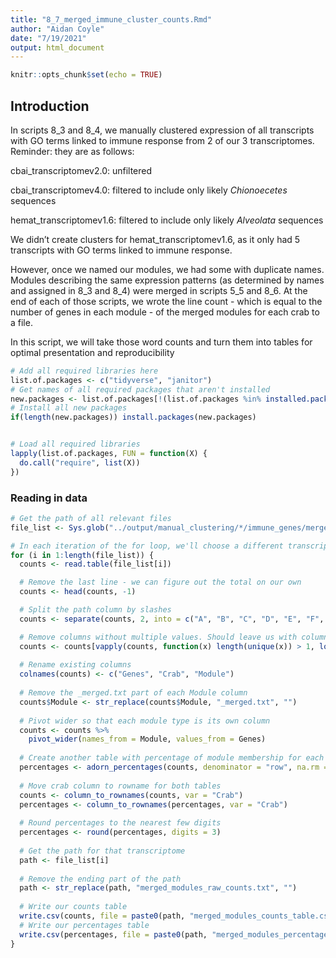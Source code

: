 ```yaml
---
title: "8_7_merged_immune_cluster_counts.Rmd"
author: "Aidan Coyle"
date: "7/19/2021"
output: html_document
---
```


```r
knitr::opts_chunk$set(echo = TRUE)
```

## Introduction

In scripts 8_3 and 8_4, we manually clustered expression of all transcripts with GO terms linked to immune response from 2 of our 3 transcriptomes. Reminder: they are as follows:

cbai_transcriptomev2.0: unfiltered

cbai_transcriptomev4.0: filtered to include only likely _Chionoecetes_ sequences

hemat_transcriptomev1.6: filtered to include only likely _Alveolata_ sequences

We didn't create clusters for hemat_transcriptomev1.6, as it only had 5 transcripts with GO terms linked to immune response.

However, once we named our modules, we had some with duplicate names. Modules describing the same expression patterns (as determined by names and assigned in 8_3 and 8_4) were merged in scripts 5_5 and 8_6. At the end of each of those scripts, we wrote the line count - which is equal to the number of genes in each module - of the merged modules for each crab to a file. 

In this script, we will take those word counts and turn them into tables for optimal presentation and reproducibility


```r
# Add all required libraries here
list.of.packages <- c("tidyverse", "janitor")
# Get names of all required packages that aren't installed
new.packages <- list.of.packages[!(list.of.packages %in% installed.packages()[, "Package"])]
# Install all new packages
if(length(new.packages)) install.packages(new.packages)


# Load all required libraries
lapply(list.of.packages, FUN = function(X) {
  do.call("require", list(X))
})


```

### Reading in data

```r
# Get the path of all relevant files
file_list <- Sys.glob("../output/manual_clustering/*/immune_genes/merged_modules_raw_counts.txt")

# In each iteration of the for loop, we'll choose a different transcriptome's raw counts to examine, create two neat summary tables - one with percentages, one with counts - and write as CSVs
for (i in 1:length(file_list)) {
  counts <- read.table(file_list[i])

  # Remove the last line - we can figure out the total on our own
  counts <- head(counts, -1)

  # Split the path column by slashes
  counts <- separate(counts, 2, into = c("A", "B", "C", "D", "E", "F", "G", "H"), sep = "/")

  # Remove columns without multiple values. Should leave us with columns for counts, crab, and module type
  counts <- counts[vapply(counts, function(x) length(unique(x)) > 1, logical(1L))]
  
  # Rename existing columns
  colnames(counts) <- c("Genes", "Crab", "Module")
  
  # Remove the _merged.txt part of each Module column
  counts$Module <- str_replace(counts$Module, "_merged.txt", "")
  
  # Pivot wider so that each module type is its own column
  counts <- counts %>%
    pivot_wider(names_from = Module, values_from = Genes)
  
  # Create another table with percentage of module membership for each crab (each crab should sum to 100%)
  percentages <- adorn_percentages(counts, denominator = "row", na.rm = TRUE)
  
  # Move crab column to rowname for both tables
  counts <- column_to_rownames(counts, var = "Crab")
  percentages <- column_to_rownames(percentages, var = "Crab")
  
  # Round percentages to the nearest few digits
  percentages <- round(percentages, digits = 3)
  
  # Get the path for that transcriptome
  path <- file_list[i]
  
  # Remove the ending part of the path
  path <- str_replace(path, "merged_modules_raw_counts.txt", "")
  
  # Write our counts table
  write.csv(counts, file = paste0(path, "merged_modules_counts_table.csv"))
  # Write our percentages table
  write.csv(percentages, file = paste0(path, "merged_modules_percentages_table.csv"))
}
```

